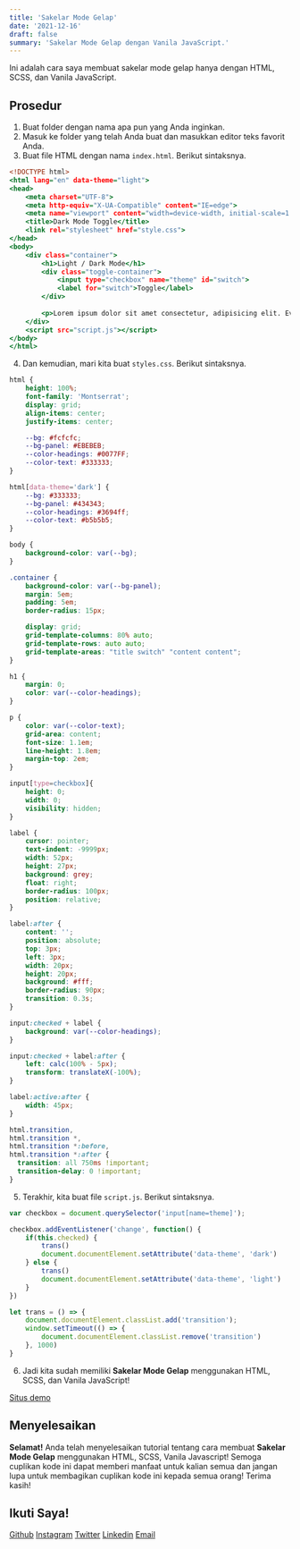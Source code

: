 ```yaml
---
title: 'Sakelar Mode Gelap'
date: '2021-12-16'
draft: false
summary: 'Sakelar Mode Gelap dengan Vanila JavaScript.'
---
```


<TOCInline toc={props.toc} asDisclosure />

Ini adalah cara saya membuat sakelar mode gelap hanya dengan HTML, SCSS, dan Vanila JavaScript.

## Prosedur

1. Buat folder dengan nama apa pun yang Anda inginkan.
2. Masuk ke folder yang telah Anda buat dan masukkan editor teks favorit Anda.
3. Buat file HTML dengan nama `index.html`. Berikut sintaksnya.

```html:index.html showLineNumbers
<!DOCTYPE html>
<html lang="en" data-theme="light">
<head>
    <meta charset="UTF-8">
    <meta http-equiv="X-UA-Compatible" content="IE=edge">
    <meta name="viewport" content="width=device-width, initial-scale=1.0">
    <title>Dark Mode Toggle</title>
    <link rel="stylesheet" href="style.css">
</head>
<body>
    <div class="container">
        <h1>Light / Dark Mode</h1>
        <div class="toggle-container">
            <input type="checkbox" name="theme" id="switch">
            <label for="switch">Toggle</label>
        </div>
        
        <p>Lorem ipsum dolor sit amet consectetur, adipisicing elit. Eveniet adipisci non blanditiis, quod minus, quisquam omnis asperiores et laborum debitis voluptates, sapiente sed tenetur laboriosam commodi itaque impedit possimus aut. Officia excepturi labore nam, qui voluptatem molestiae vero. Cupiditate deserunt maxime aut iste esse velit aliquid provident explicabo totam unde.</p>
    </div>
    <script src="script.js"></script>
</body>
</html>
```

4. Dan kemudian, mari kita buat `styles.css`. Berikut sintaksnya.

```css:style.css showLineNumbers
html {
    height: 100%;
    font-family: 'Montserrat';
    display: grid;
    align-items: center;
    justify-items: center;

    --bg: #fcfcfc;
    --bg-panel: #EBEBEB;
    --color-headings: #0077FF;
    --color-text: #333333;
}

html[data-theme='dark'] {
    --bg: #333333;
    --bg-panel: #434343;
    --color-headings: #3694ff;
    --color-text: #b5b5b5;
}

body {
    background-color: var(--bg);
}

.container {
    background-color: var(--bg-panel);
    margin: 5em;
    padding: 5em;
    border-radius: 15px;

    display: grid;
    grid-template-columns: 80% auto;
    grid-template-rows: auto auto;
    grid-template-areas: "title switch" "content content";
}

h1 {
    margin: 0;
    color: var(--color-headings);
}

p {
    color: var(--color-text);
    grid-area: content;
    font-size: 1.1em;
    line-height: 1.8em;
    margin-top: 2em;
}

input[type=checkbox]{
	height: 0;
	width: 0;
	visibility: hidden;
}

label {
	cursor: pointer;
	text-indent: -9999px;
	width: 52px;
	height: 27px;
	background: grey;
	float: right;
	border-radius: 100px;
	position: relative;
}

label:after {
	content: '';
	position: absolute;
	top: 3px;
	left: 3px;
	width: 20px;
	height: 20px;
	background: #fff;
	border-radius: 90px;
	transition: 0.3s;
}

input:checked + label {
	background: var(--color-headings);
}

input:checked + label:after {
	left: calc(100% - 5px);
	transform: translateX(-100%);
}

label:active:after {
	width: 45px;
}

html.transition,
html.transition *,
html.transition *:before,
html.transition *:after {
  transition: all 750ms !important;
  transition-delay: 0 !important;
}
```

5. Terakhir, kita buat file `script.js`. Berikut sintaksnya.

```js:script.js showLineNumbers
var checkbox = document.querySelector('input[name=theme]');

checkbox.addEventListener('change', function() {
    if(this.checked) {
        trans()
        document.documentElement.setAttribute('data-theme', 'dark')
    } else {
        trans()
        document.documentElement.setAttribute('data-theme', 'light')
    }
})

let trans = () => {
    document.documentElement.classList.add('transition');
    window.setTimeout(() => {
        document.documentElement.classList.remove('transition')
    }, 1000)
}
```

6. Jadi kita sudah memiliki **Sakelar Mode Gelap** menggunakan HTML, SCSS, dan Vanila JavaScript!

[Situs demo](https://nuflakbrr.github.io/dark-theme-switcher/)

## Menyelesaikan

**Selamat!** Anda telah menyelesaikan tutorial tentang cara membuat **Sakelar Mode Gelap** menggunakan HTML, SCSS, Vanila Javascript! Semoga cuplikan kode ini dapat memberi manfaat untuk kalian semua dan jangan lupa untuk membagikan cuplikan kode ini kepada semua orang! Terima kasih!

## Ikuti Saya!

[Github](https://www.github.com/nuflakbrr)
[Instagram](https://www.instagram.com/kbrnugroho)
[Twitter](https://www.twitter.com/nuflakbrr)
[Linkedin](https://www.linkedin.com/public-profile/in/nuflakbrr)
[Email](mailto:naufalakbar378@gmail.com)